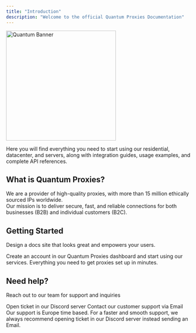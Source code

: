 ```yaml
---
title: "Introduction"
description: "Welcome to the official Quantum Proxies Documentation"
---
```


<img
  src="/images/1500x500.jpeg"
  alt="Quantum Banner"
  height="300"
  className="rounded-lg"
  title={true}
/>

Here you will find everything you need to start using our residential, datacenter, and servers, along with integration guides, usage examples, and complete API references.

## What is Quantum Proxies?

We are a provider of high-quality proxies, with more than 15 million ethically sourced IPs worldwide.  \
Our mission is to deliver secure, fast, and reliable connections for both businesses (B2B) and individual customers (B2C).

## Getting Started

Design a docs site that looks great and empowers your users.

<Columns cols={2}>
  <Card title="Create your account" icon="person-circle-plus" color="#025bff" href="/account-creation">
    Create an account in our Quantum Proxies dashboard and start using our services.
  </Card>
  <Card title="Buy proxies from Quantum Proxies" icon="cart-circle-plus" color="#025bff" href="/buy-proxies">
    Everything you need to get proxies set up in minutes.
  </Card>
</Columns>

## Need help?

Reach out to our team for support and inquiries

<Columns cols={2}>
  <Card title="Discord" icon="comment-text" color="#025bff" href="https://discord.gg/Hhg94t6JRG">
    Open ticket in our Discord server
  </Card>
  <Card title="Email" icon="envelope-dot" color="#025bff" href="to:team@quantumproxies.net">
    Contact our customer support via Email
  </Card>
</Columns>

<Tip>
  Our support is Europe time based. For a faster and smooth support, we always recommend opening ticket in our Discord server instead sending an Email.
</Tip>